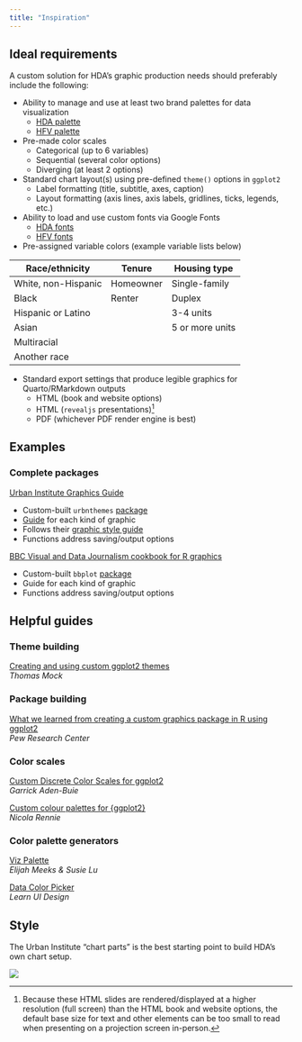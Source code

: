 ```yaml
---
title: "Inspiration"
---
```


## Ideal requirements

A custom solution for HDA's graphic production needs should preferably include the following:

* Ability to manage and use at least two brand palettes for data visualization
    + [HDA palette](colors-hda.qmd)
    + [HFV palette](colors-hfv.qmd)
* Pre-made color scales
    + Categorical (up to 6 variables)
    + Sequential (several color options)
    + Diverging (at least 2 options)
* Standard chart layout(s) using pre-defined `theme()` options in `ggplot2`
    + Label formatting (title, subtitle, axes, caption)
    + Layout formatting (axis lines, axis labels, gridlines, ticks, legends, etc.)
* Ability to load and use custom fonts via Google Fonts
    + [HDA fonts](fonts-hda.qmd)
    + [HFV fonts](fonts-hfv.qmd)
* Pre-assigned variable colors (example variable lists below)

| Race/ethnicity      | Tenure    | Housing type    |
|---------------------|-----------|-----------------|
| White, non-Hispanic | Homeowner | Single-family   |
| Black               | Renter    | Duplex          |
| Hispanic or Latino  |           | 3-4 units       |
| Asian               |           | 5 or more units |
| Multiracial         |           |                 |
| Another race        |           |                 |

* Standard export settings that produce legible graphics for Quarto/RMarkdown outputs
    + HTML (book and website options)
    + HTML (`revealjs` presentations)^[Because these HTML slides are rendered/displayed at a higher resolution (full screen) than the HTML book and website options, the default base size for text and other elements can be too small to read when presenting on a projection screen in-person.]
    + PDF (whichever PDF render engine is best)

## Examples

### Complete packages

[Urban Institute Graphics Guide](https://urbaninstitute.github.io/r-at-urban/graphics-guide.html)

* Custom-built `urbnthemes` [package](https://github.com/UrbanInstitute/urbnthemes)
* [Guide](https://urbaninstitute.github.io/r-at-urban/graphics-guide.html) for each kind of graphic
* Follows their [graphic style guide](https://urbaninstitute.github.io/graphics-styleguide/)
* Functions address saving/output options

[BBC Visual and Data Journalism cookbook for R graphics](https://bbc.github.io/rcookbook/)

* Custom-built `bbplot` [package](https://github.com/bbc/bbplot)
* Guide for each kind of graphic
* Functions address saving/output options

## Helpful guides

### Theme building

[Creating and using custom ggplot2 themes](https://themockup.blog/posts/2020-12-26-creating-and-using-custom-ggplot2-themes/)  
*Thomas Mock*

### Package building

[What we learned from creating a custom graphics package in R using ggplot2](https://medium.com/pew-research-center-decoded/creating-a-custom-graphics-package-in-r-using-ggplot2-3b0f7e8a32af)  
*Pew Research Center*

### Color scales

[Custom Discrete Color Scales for ggplot2](https://www.garrickadenbuie.com/blog/custom-discrete-color-scales-for-ggplot2/)  
*Garrick Aden-Buie*

[Custom colour palettes for {ggplot2}](https://www.jumpingrivers.com/blog/custom-colour-palettes-for-ggplot2/)  
*Nicola Rennie*

### Color palette generators

[Viz Palette](https://projects.susielu.com/viz-palette)  
*Elijah Meeks & Susie Lu*

[Data Color Picker](https://www.learnui.design/tools/data-color-picker.html)  
*Learn UI Design*

## Style

The Urban Institute "chart parts" is the best starting point to build HDA's own chart setup.

![](https://urbaninstitute.github.io/graphics-styleguide/img/chart-parts-02.png)